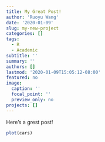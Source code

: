 ```yaml
---
title: My Great Post!
author: 'Ruoyu Wang'
date: '2020-01-09'
slug: my-new-project
categories: []
tags:
  - R
  - Academic
subtitle: ''
summary: ''
authors: []
lastmod: '2020-01-09T15:05:12-08:00'
featured: no
image:
  caption: ''
  focal_point: ''
  preview_only: no 
projects: []
---
```


Here's a grest post!

```r
plot(cars)
```

